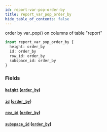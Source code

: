 ```yaml
---
id: report-var-pop-order-by
title: report_var_pop_order_by
hide_table_of_contents: false
---
```


order by var_pop() on columns of table "report"

```graphql
input report_var_pop_order_by {
  height: order_by
  id: order_by
  row_id: order_by
  subspace_id: order_by
}
```

### Fields

#### [`height`](#) ([`order_by`](../enums/order-by))

#### [`id`](#) ([`order_by`](../enums/order-by))

#### [`row_id`](#) ([`order_by`](../enums/order-by))

#### [`subspace_id`](#) ([`order_by`](../enums/order-by))
